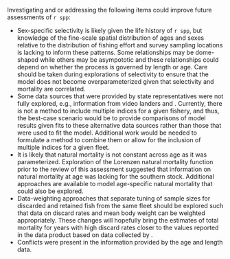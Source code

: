 Investigating and or addressing the following items could improve future assessments of `r spp`: 

- Sex-specific selectivity is likely given the life history of `r spp`,
but knowledge of the fine-scale spatial distribution of ages and sexes relative to
the distribution of fishing effort and survey sampling locations is lacking to inform these patterns.
Some relationships may be dome-shaped while others may be asympototic and
these relationships could depend on whether the process is governed by length or age.
Care should be taken during explorations of selectivity to ensure that the model
does not become overparameterized given that selectivity and mortality are correlated.
- Some data sources that were provided by state representatives were not fully explored,
e.g., information from video landers and \glsplural{rov}.
Currently, there is not a method to include multiple indices for a given fishery, and thus,
the best-case scenario would be to provide comparisons of model results given fits to these alternative data sources rather than those that were used to fit the model.
Additional work would be needed to formulate a method to combine them or
allow for the inclusion of multiple \gls{cpue} indices for a given fleet.
- It is likely that natural mortality is not constant across age as it was parameterized.
Exploration of the Lorenzen natural mortality function
prior to the review of this assessment
suggested that information on natural mortality at age was lacking for the southern stock.
Additional approaches are available to model age-specific natural mortality
that could also be explored.
- Data-weighting approaches that separate tuning of
sample sizes for discarded and retained fish from the same fleet
should be explored such that
data on discard rates and mean body weight can be weighted appropriately.
These changes will hopefully 
bring the estimates of total mortality for years with high discard rates closer to
the values reported in the \gls{gemm} data product based on data collected by \gls{wcgop}.
- Conflicts were present in the information provided by the age and length data.
